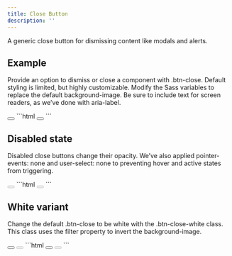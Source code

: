 ```yaml
---
title: Close Button
description: ''
---
```


A generic close button for dismissing content like modals and alerts.



## Example

Provide an option to dismiss or close a component with .btn-close. Default styling is limited, but highly customizable. Modify the Sass variables to replace the default background-image. Be sure to include text for screen readers, as we’ve done with aria-label.

<Tabs>
  <TabItem label="Design">
    <button type="button" class="btn-close" aria-label="Close"></button>
  </TabItem>
  <TabItem label="HTML">
    ```html
    <button type="button" class="btn-close" aria-label="Close"></button>
    ```
  </TabItem>
</Tabs>

## Disabled state

Disabled close buttons change their opacity. We’ve also applied pointer-events: none and user-select: none to preventing hover and active states from triggering.

<Tabs>
  <TabItem label="Design">
    <button type="button" class="btn-close" disabled aria-label="Close"></button>
  </TabItem>
  <TabItem label="HTML">
    ```html
    <button type="button" class="btn-close" disabled aria-label="Close"></button>
    ```
  </TabItem>
</Tabs>

## White variant
Change the default .btn-close to be white with the .btn-close-white class. This class uses the filter property to invert the background-image.

<Tabs>
  <TabItem label="Design">
    <button type="button" class="btn-close btn-close-white" aria-label="Close"></button>
    <button type="button" class="btn-close btn-close-white" disabled aria-label="Close"></button>
  </TabItem>
  <TabItem label="HTML">
    ```html
    <button type="button" class="btn-close btn-close-white" aria-label="Close"></button>
    <button type="button" class="btn-close btn-close-white" disabled aria-label="Close"></button>
    ```
  </TabItem>
</Tabs>
